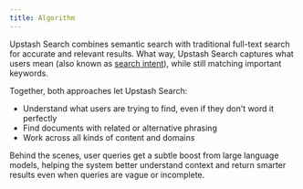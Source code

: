 ```yaml
---
title: Algorithm
---
```


Upstash Search combines semantic search with traditional full-text search
for accurate and relevant results. What way, Upstash Search captures what users mean (also known as [search intent](https://backlinko.com/hub/seo/search-intent)), while still matching important keywords.

Together, both approaches let Upstash Search:
- Understand what users are trying to find, even if they don't word it perfectly
- Find documents with related or alternative phrasing
- Work across all kinds of content and domains

Behind the scenes, user queries get a subtle boost from large language models,
helping the system better understand context and return smarter results
even when queries are vague or incomplete.
